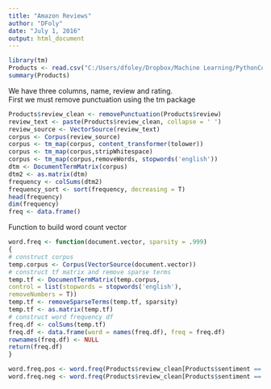 ```yaml
---
title: "Amazon Reviews"
author: "DFoly"
date: "July 1, 2016"
output: html_document
---
```


```r
library(tm)
Products <- read.csv("C:/Users/dfoley/Dropbox/Machine Learning/PythonCoursera/Classification/Week1/amazon_baby.csv", stringsAsFactors = FALSE)
summary(Products)
```

We have three columns, name, review and rating.  
First we must remove punctuation using the tm package  

```r
Products$review_clean <- removePunctuation(Products$review)
review_text <- paste(Products$review_clean, collapse = ' ')
review_source <- VectorSource(review_text)
corpus <- Corpus(review_source)
corpus <- tm_map(corpus, content_transformer(tolower))
corpus <- tm_map(corpus,stripWhitespace)
corpus <- tm_map(corpus,removeWords, stopwords('english'))
dtm <- DocumentTermMatrix(corpus)
dtm2 <- as.matrix(dtm)
frequency <- colSums(dtm2)
frequency_sort <- sort(frequency, decreasing = T)
head(frequency)
dim(frequency)
freq <- data.frame()
```


Function to build word count vector  

```r
word.freq <- function(document.vector, sparsity = .999)
{
# construct corpus
temp.corpus <- Corpus(VectorSource(document.vector))
# construct tf matrix and remove sparse terms
temp.tf <- DocumentTermMatrix(temp.corpus,
control = list(stopwords = stopwords('english'),
removeNumbers = T))
temp.tf <- removeSparseTerms(temp.tf, sparsity)
temp.tf <- as.matrix(temp.tf)
# construct word frequency df
freq.df <- colSums(temp.tf)
freq.df <- data.frame(word = names(freq.df), freq = freq.df)
rownames(freq.df) <- NULL
return(freq.df)
}

word.freq.pos <- word.freq(Products$review_clean[Products$sentiment == 1])
word.freq.neg <- word.freq(Products$review_clean[Products$sentiment == 0])
```

